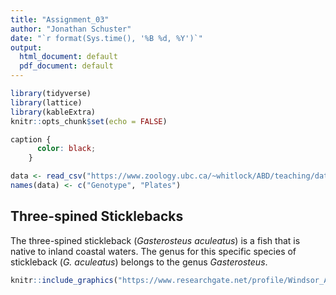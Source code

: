 ```yaml
---
title: "Assignment_03"
author: "Jonathan Schuster"
date: "`r format(Sys.time(), '%B %d, %Y')`"
output:
  html_document: default
  pdf_document: default
---
```

 <!-- This chunk is storing tidyverse, lattice, and kableExtra into my library --> 
```r
library(tidyverse)
library(lattice)
library(kableExtra)
knitr::opts_chunk$set(echo = FALSE)
```
 <!-- This chunk is styling captions on the markdown document, specifically my table captions. --> 
```css
caption {
      color: black;
    }
```
<!-- This chunk is loading the article from the internet for me. -->
```r
data <- read_csv("https://www.zoology.ubc.ca/~whitlock/ABD/teaching/datasets/03/03e3SticklebackPlates.csv")
names(data) <- c("Genotype", "Plates")

```

## Three-spined Sticklebacks
The three-spined stickleback (*Gasterosteus aculeatus*) is a fish that is native to inland coastal waters. The genus for this specific species of stickleback (*G. aculeatus*) belongs to the genus *Gasterosteus*.

<!-- This chunk is providing my markdown file with an image of the three-spined stickleback -->
```r
knitr::include_graphics("https://www.researchgate.net/profile/Windsor_Aguirre/publication/285915049/figure/fig2/AS:318190618988545@1452873963743/Lateral-plate-morphs-of-Gasterosteus-aculeatus-A-low-B-partial-C-complete-From_W640.jpg")

```




